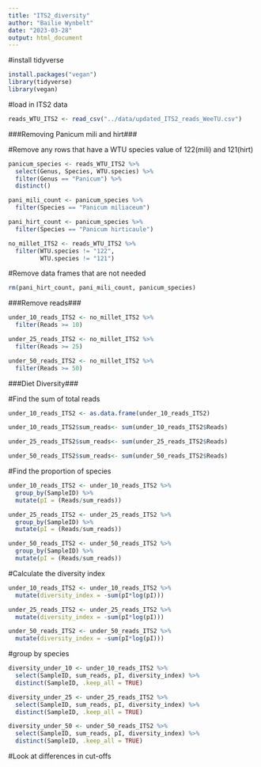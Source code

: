 ```yaml
---
title: "ITS2_diversity"
author: "Bailie Wynbelt"
date: "2023-03-28"
output: html_document
---
```


#install tidyverse

```r
install.packages("vegan")
library(tidyverse)
library(vegan)

```

#load in ITS2 data

```r
reads_WTU_ITS2 <- read_csv("../data/updated_ITS2_reads_WeeTU.csv")
```

###Removing Panicum mili and hirt###

#Remove any rows that have a WTU species value of 122(mili) and 121(hirt)

```r
panicum_species <- reads_WTU_ITS2 %>% 
  select(Genus, Species, WTU.species) %>%
  filter(Genus == "Panicum") %>% 
  distinct()

pani_mili_count <- panicum_species %>% 
  filter(Species == "Panicum miliaceum")

pani_hirt_count <- panicum_species %>% 
  filter(Species == "Panicum hirticaule")

no_millet_ITS2 <- reads_WTU_ITS2 %>% 
  filter(WTU.species != "122",
         WTU.species != "121")

```

#Remove data frames that are not needed
```r
rm(pani_hirt_count, pani_mili_count, panicum_species)
```

###Remove reads###
```r
under_10_reads_ITS2 <- no_millet_ITS2 %>% 
  filter(Reads >= 10)

under_25_reads_ITS2 <- no_millet_ITS2 %>% 
  filter(Reads >= 25)

under_50_reads_ITS2 <- no_millet_ITS2 %>% 
  filter(Reads >= 50)
```

###Diet Diversity###

#Find the sum of total reads
```r
under_10_reads_ITS2 <- as.data.frame(under_10_reads_ITS2)

under_10_reads_ITS2$sum_reads<- sum(under_10_reads_ITS2$Reads)

under_25_reads_ITS2$sum_reads<- sum(under_25_reads_ITS2$Reads)

under_50_reads_ITS2$sum_reads<- sum(under_50_reads_ITS2$Reads)
```

#Find the proportion of species 
```r
under_10_reads_ITS2 <- under_10_reads_ITS2 %>% 
  group_by(SampleID) %>% 
  mutate(pI = (Reads/sum_reads))

under_25_reads_ITS2 <- under_25_reads_ITS2 %>% 
  group_by(SampleID) %>% 
  mutate(pI = (Reads/sum_reads))

under_50_reads_ITS2 <- under_50_reads_ITS2 %>% 
  group_by(SampleID) %>% 
  mutate(pI = (Reads/sum_reads))
```

#Calculate the diversity index
```r
under_10_reads_ITS2 <- under_10_reads_ITS2 %>% 
  mutate(diversity_index = -sum(pI*log(pI))) 

under_25_reads_ITS2 <- under_25_reads_ITS2 %>% 
  mutate(diversity_index = -sum(pI*log(pI)))

under_50_reads_ITS2 <- under_50_reads_ITS2 %>% 
  mutate(diversity_index = -sum(pI*log(pI)))

```

#group by species
```r
diversity_under_10 <- under_10_reads_ITS2 %>% 
  select(SampleID, sum_reads, pI, diversity_index) %>% 
  distinct(SampleID, .keep_all = TRUE)

diversity_under_25 <- under_25_reads_ITS2 %>% 
  select(SampleID, sum_reads, pI, diversity_index) %>% 
  distinct(SampleID, .keep_all = TRUE)

diversity_under_50 <- under_50_reads_ITS2 %>% 
  select(SampleID, sum_reads, pI, diversity_index) %>% 
  distinct(SampleID, .keep_all = TRUE)
```

#Look at differences in cut-offs
```r

```